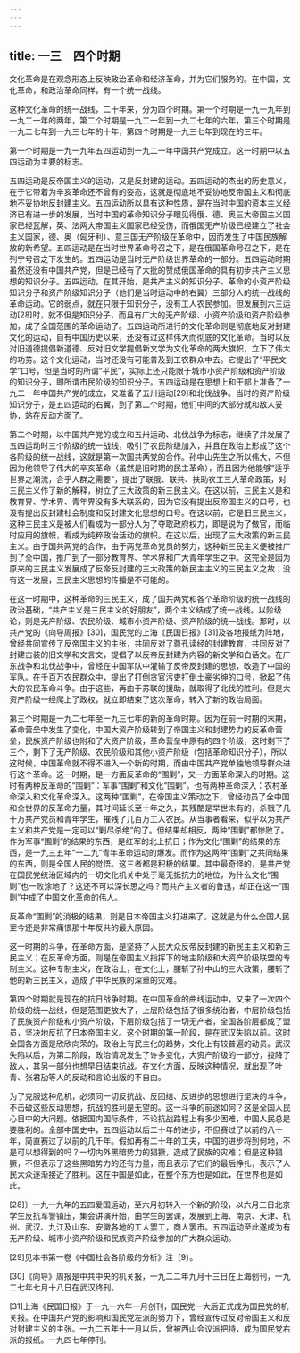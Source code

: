 ```yaml
---
---
---
```

title: 一三　四个时期
---




文化革命是在观念形态上反映政治革命和经济革命，并为它们服务的。在中国，文化革命，和政治革命同样，有一个统一战线。

这种文化革命的统一战线，二十年来，分为四个时期。第一个时期是一九一九年到一九二一年的两年，第二个时期是一九二一年到一九二七年的六年，第三个时期是一九二七年到一九三七年的十年，第四个时期是一九三七年到现在的三年。

第一个时期是一九一九年五四运动到一九二一年中国共产党成立。这一时期中以五四运动为主要的标志。

五四运动是反帝国主义的运动，又是反封建的运动。五四运动的杰出的历史意义，在于它带着为辛亥革命还不曾有的姿态，这就是彻底地不妥协地反帝国主义和彻底地不妥协地反封建主义。五四运动所以具有这种性质，是在当时中国的资本主义经济已有进一步的发展，当时中国的革命知识分子眼见得俄、德、奥三大帝国主义国家已经瓦解，英、法两大帝国主义国家已经受伤，而俄国无产阶级已经建立了社会主义国家，德、奥（匈牙利）、意三国无产阶级在革命中，因而发生了中国民族解放的新希望。五四运动是在当时世界革命号召之下，是在俄国革命号召之下，是在列宁号召之下发生的。五四运动是当时无产阶级世界革命的一部分。五四运动时期虽然还没有中国共产党，但是已经有了大批的赞成俄国革命的具有初步共产主义思想的知识分子。五四运动，在其开始，是共产主义的知识分子、革命的小资产阶级知识分子和资产阶级知识分子（他们是当时运动中的右翼）三部分人的统一战线的革命运动。它的弱点，就在只限于知识分子，没有工人农民参加。但发展到六三运动[28]时，就不但是知识分子，而且有广大的无产阶级、小资产阶级和资产阶级参加，成了全国范围的革命运动了。五四运动所进行的文化革命则是彻底地反对封建文化的运动，自有中国历史以来，还没有过这样伟大而彻底的文化革命。当时以反对旧道德提倡新道德、反对旧文学提倡新文学为文化革命的两大旗帜，立下了伟大的功劳。这个文化运动，当时还没有可能普及到工农群众中去。它提出了“平民文学”口号，但是当时的所谓“平民”，实际上还只能限于城市小资产阶级和资产阶级的知识分子，即所谓市民阶级的知识分子。五四运动是在思想上和干部上准备了一九二一年中国共产党的成立，又准备了五卅运动[29]和北伐战争。当时的资产阶级知识分子，是五四运动的右翼，到了第二个时期，他们中间的大部分就和敌人妥协，站在反动方面了。

第二个时期，以中国共产党的成立和五卅运动、北伐战争为标志，继续了并发展了五四运动时三个阶级的统一战线，吸引了农民阶级加入，并且在政治上形成了这个各阶级的统一战线，这就是第一次国共两党的合作。孙中山先生之所以伟大，不但因为他领导了伟大的辛亥革命（虽然是旧时期的民主革命），而且因为他能够“适乎世界之潮流，合乎人群之需要”，提出了联俄、联共、扶助农工三大革命政策，对三民主义作了新的解释，树立了三大政策的新三民主义。在这以前，三民主义是和教育界、学术界、青年界没有多大联系的，因为它没有提出反帝国主义的口号，也没有提出反封建社会制度和反封建文化思想的口号。在这以前，它是旧三民主义，这种三民主义是被人们看成为一部分人为了夺取政府权力，即是说为了做官，而临时应用的旗帜，看成为纯粹政治活动的旗帜。在这以后，出现了三大政策的新三民主义。由于国共两党的合作，由于两党革命党员的努力，这种新三民主义便被推广到了全中国，推广到了一部分教育界、学术界和广大青年学生之中。这完全是因为原来的三民主义发展成了反帝反封建的三大政策的新民主主义的三民主义之故；没有这一发展，三民主义思想的传播是不可能的。

在这一时期中，这种革命的三民主义，成了国共两党和各个革命阶级的统一战线的政治基础，“共产主义是三民主义的好朋友”，两个主义结成了统一战线。以阶级论，则是无产阶级、农民阶级、城市小资产阶级、资产阶级的统一战线。那时，以共产党的《向导周报》[30]，国民党的上海《民国日报》[31]及各地报纸为阵地，曾经共同宣传了反帝国主义的主张，共同反对了尊孔读经的封建教育，共同反对了封建古装的旧文学和文言文，提倡了以反帝反封建为内容的新文学和白话文。在广东战争和北伐战争中，曾经在中国军队中灌输了反帝反封建的思想，改造了中国的军队。在千百万农民群众中，提出了打倒贪官污吏打倒土豪劣绅的口号，掀起了伟大的农民革命斗争。由于这些，再由于苏联的援助，就取得了北伐的胜利。但是大资产阶级一经爬上了政权，就立即结束了这次革命，转入了新的政治局面。



第三个时期是一九二七年至一九三七年的新的革命时期。因为在前一时期的末期，革命营垒中发生了变化，中国大资产阶级转到了帝国主义和封建势力的反革命营垒，民族资产阶级也附和了大资产阶级，革命营垒中原有的四个阶级，这时剩下了三个，剩下了无产阶级、农民阶级和其他小资产阶级（包括革命知识分子），所以这时候，中国革命就不得不进入一个新的时期，而由中国共产党单独地领导群众进行这个革命。这一时期，是一方面反革命的“围剿”，又一方面革命深入的时期。这时有两种反革命的“围剿”：军事“围剿”和文化“围剿”。也有两种革命深入：农村革命深入和文化革命深入。这两种“围剿”，在帝国主义策动之下，曾经动员了全中国和全世界的反革命力量，其时间延长至十年之久，其残酷是举世未有的，杀戮了几十万共产党员和青年学生，摧残了几百万工人农民。从当事者看来，似乎以为共产主义和共产党是一定可以“剿尽杀绝”的了。但结果却相反，两种“围剿”都惨败了。作为军事“围剿”的结果的东西，是红军的北上抗日；作为文化“围剿”的结果的东西，是一九三五年“一二九”青年革命运动的爆发。而作为这两种“围剿”之共同结果的东西，则是全国人民的觉悟。这三者都是积极的结果。其中最奇怪的，是共产党在国民党统治区域内的一切文化机关中处于毫无抵抗力的地位，为什么文化“围剿”也一败涂地了？这还不可以深长思之吗？而共产主义者的鲁迅，却正在这一“围剿”中成了中国文化革命的伟人。

反革命“围剿”的消极的结果，则是日本帝国主义打进来了。这就是为什么全国人民至今还是非常痛恨那十年反共的最大原因。

这一时期的斗争，在革命方面，是坚持了人民大众反帝反封建的新民主主义和新三民主义；在反革命方面，则是在帝国主义指挥下的地主阶级和大资产阶级联盟的专制主义。这种专制主义，在政治上，在文化上，腰斩了孙中山的三大政策，腰斩了他的新三民主义，造成了中华民族的深重的灾难。

第四个时期就是现在的抗日战争时期。在中国革命的曲线运动中，又来了一次四个阶级的统一战线，但是范围更放大了，上层阶级包括了很多统治者，中层阶级包括了民族资产阶级和小资产阶级，下层阶级包括了一切无产者，全国各阶层都成了盟员，坚决地反抗了日本帝国主义。这个时期的第一阶段，是在武汉失陷以前。这时全国各方面是欣欣向荣的，政治上有民主化的趋势，文化上有较普遍的动员。武汉失陷以后，为第二阶段，政治情况发生了许多变化，大资产阶级的一部分，投降了敌人，其另一部分也想早日结束抗战。在文化方面，反映这种情况，就出现了叶青、张君劢等人的反动和言论出版的不自由。

为了克服这种危机，必须同一切反抗战、反团结、反进步的思想进行坚决的斗争，不击破这些反动思想，抗战的胜利是无望的。这一斗争的前途如何？这是全国人民心目中的大问题。依据国内国际条件，不论抗战路程上有多少困难，中国人民总是要胜利的。全部中国史中，五四运动以后二十年的进步，不但赛过了以前的八十年，简直赛过了以前的几千年。假如再有二十年的工夫，中国的进步将到何地，不是可以想得到的吗？一切内外黑暗势力的猖獗，造成了民族的灾难；但是这种猖獗，不但表示了这些黑暗势力的还有力量，而且表示了它们的最后挣扎，表示了人民大众逐渐接近了胜利。这在中国是如此，在整个东方也是如此，在世界也是如此。



[28]〕一九一九年的五四爱国运动，至六月初转入一个新的阶段，以六月三日北京学生反抗军警镇压，集会讲演开始，由学生的罢课，发展到上海、南京、天津、杭州、武汉、九江及山东、安徽各地的工人罢工，商人罢市。五四运动至此遂成为有无产阶级、城市小资产阶级和民族资产阶级参加的广大群众运动。

[29]见本书第一卷《中国社会各阶级的分析》注〔9〕。

[30]《向导》周报是中共中央的机关报，一九二二年九月十三日在上海创刊，一九二七年七月十八日在武汉终刊。

[31]上海《民国日报》于一九一六年一月创刊，国民党一大后正式成为国民党的机关报。在中国共产党的影响和国民党左派的努力下，曾经宣传过反对帝国主义和反对封建主义的主张。一九二五年十一月以后，曾被西山会议派把持，成为国民党右派的报纸。一九四七年停刊。
